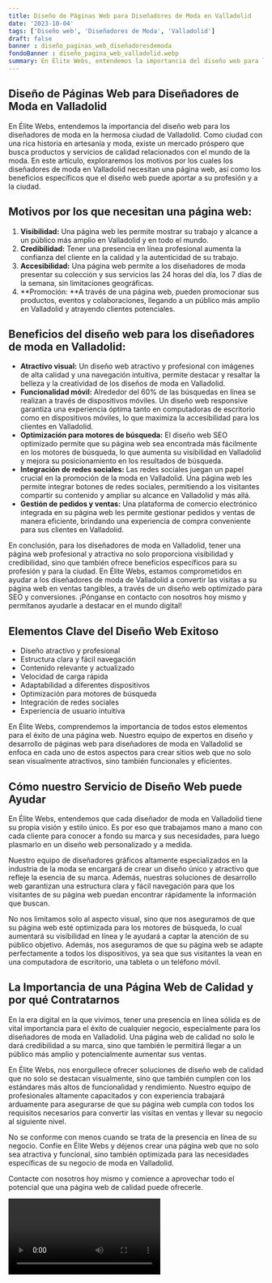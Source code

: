 ```yaml
---
title: Diseño de Páginas Web para Diseñadores de Moda en Valladolid
date: '2023-10-04'
tags: ['Diseño web', 'Diseñadores de Moda', 'Valladolid']
draft: false
banner : diseño_paginas_web_diseñadoresdemoda
fondoBanner : diseño_pagina_web_valladolid.webp
summary: En Élite Webs, entendemos la importancia del diseño web para los diseñadores de moda en la hermosa ciudad de Valladolid. Como ciudad con una rica historia en artesanía y moda, existe un mercado próspero que busca productos y servicios de calidad relacionados con el mundo de la moda. En este artículo, exploraremos los motivos por los cuales los diseñadores de moda en Valladolid necesitan una página web, así como los beneficios específicos que el diseño web puede aportar a su profesión y a la ciudad.
---
```


## Diseño de Páginas Web para Diseñadores de Moda en Valladolid

En Élite Webs, entendemos la importancia del diseño web para los diseñadores de moda en la hermosa ciudad de Valladolid. Como ciudad con una rica historia en artesanía y moda, existe un mercado próspero que busca productos y servicios de calidad relacionados con el mundo de la moda. En este artículo, exploraremos los motivos por los cuales los diseñadores de moda en Valladolid necesitan una página web, así como los beneficios específicos que el diseño web puede aportar a su profesión y a la ciudad.

## Motivos por los que necesitan una página web:

1. **Visibilidad:** Una página web les permite mostrar su trabajo y alcance a un público más amplio en Valladolid y en todo el mundo.
2. **Credibilidad:** Tener una presencia en línea profesional aumenta la confianza del cliente en la calidad y la autenticidad de su trabajo.
3. **Accesibilidad:** Una página web permite a los diseñadores de moda presentar su colección y sus servicios las 24 horas del día, los 7 días de la semana, sin limitaciones geográficas.
4. **Promoción: **A través de una página web, pueden promocionar sus productos, eventos y colaboraciones, llegando a un público más amplio en Valladolid y atrayendo clientes potenciales.

## Beneficios del diseño web para los diseñadores de moda en Valladolid:

- **Atractivo visual:** Un diseño web atractivo y profesional con imágenes de alta calidad y una navegación intuitiva, permite destacar y resaltar la belleza y la creatividad de los diseños de moda en Valladolid.
- **Funcionalidad móvil:** Alrededor del 60% de las búsquedas en línea se realizan a través de dispositivos móviles. Un diseño web responsive garantiza una experiencia óptima tanto en computadoras de escritorio como en dispositivos móviles, lo que maximiza la accesibilidad para los clientes en Valladolid.
- **Optimización para motores de búsqueda:** El diseño web SEO optimizado permite que su página web sea encontrada más fácilmente en los motores de búsqueda, lo que aumenta su visibilidad en Valladolid y mejora su posicionamiento en los resultados de búsqueda.
- **Integración de redes sociales:** Las redes sociales juegan un papel crucial en la promoción de la moda en Valladolid. Una página web les permite integrar botones de redes sociales, permitiendo a los visitantes compartir su contenido y ampliar su alcance en Valladolid y más allá.
- **Gestión de pedidos y ventas:** Una plataforma de comercio electrónico integrada en su página web les permite gestionar pedidos y ventas de manera eficiente, brindando una experiencia de compra conveniente para sus clientes en Valladolid.

En conclusión, para los diseñadores de moda en Valladolid, tener una página web profesional y atractiva no solo proporciona visibilidad y credibilidad, sino que también ofrece beneficios específicos para su profesión y para la ciudad. En Élite Webs, estamos comprometidos en ayudar a los diseñadores de moda de Valladolid a convertir las visitas a su página web en ventas tangibles, a través de un diseño web optimizado para SEO y conversiones. ¡Pónganse en contacto con nosotros hoy mismo y permítanos ayudarle a destacar en el mundo digital!

<GifSeo />

<Cta />

## Elementos Clave del Diseño Web Exitoso

- Diseño atractivo y profesional
- Estructura clara y fácil navegación
- Contenido relevante y actualizado
- Velocidad de carga rápida
- Adaptabilidad a diferentes dispositivos
- Optimización para motores de búsqueda
- Integración de redes sociales
- Experiencia de usuario intuitiva

En Élite Webs, comprendemos la importancia de todos estos elementos para el éxito de una página web. Nuestro equipo de expertos en diseño y desarrollo de páginas web para diseñadores de moda en Valladolid se enfoca en cada uno de estos aspectos para crear sitios web que no solo sean visualmente atractivos, sino también funcionales y eficientes.

## Cómo nuestro Servicio de Diseño Web puede Ayudar

En Élite Webs, entendemos que cada diseñador de moda en Valladolid tiene su propia visión y estilo único. Es por eso que trabajamos mano a mano con cada cliente para conocer a fondo su marca y sus necesidades, para luego plasmarlo en un diseño web personalizado y a medida.

Nuestro equipo de diseñadores gráficos altamente especializados en la industria de la moda se encargará de crear un diseño único y atractivo que refleje la esencia de su marca. Además, nuestras soluciones de desarrollo web garantizan una estructura clara y fácil navegación para que los visitantes de su página web puedan encontrar rápidamente la información que buscan.

No nos limitamos solo al aspecto visual, sino que nos aseguramos de que su página web esté optimizada para los motores de búsqueda, lo cual aumentará su visibilidad en línea y le ayudará a captar la atención de su público objetivo. Además, nos aseguramos de que su página web se adapte perfectamente a todos los dispositivos, ya sea que sus visitantes la vean en una computadora de escritorio, una tableta o un teléfono móvil.

## La Importancia de una Página Web de Calidad y por qué Contratarnos

En la era digital en la que vivimos, tener una presencia en línea sólida es de vital importancia para el éxito de cualquier negocio, especialmente para los diseñadores de moda en Valladolid. Una página web de calidad no solo le dará credibilidad a su marca, sino que también le permitirá llegar a un público más amplio y potencialmente aumentar sus ventas.

En Élite Webs, nos enorgullece ofrecer soluciones de diseño web de calidad que no solo se destacan visualmente, sino que también cumplen con los estándares más altos de funcionalidad y rendimiento. Nuestro equipo de profesionales altamente capacitados y con experiencia trabajará arduamente para asegurarse de que su página web cumpla con todos los requisitos necesarios para convertir las visitas en ventas y llevar su negocio al siguiente nivel.

No se conforme con menos cuando se trata de la presencia en línea de su negocio. Confíe en Élite Webs y déjenos crear una página web que no solo sea atractiva y funcional, sino también optimizada para las necesidades específicas de su negocio de moda en Valladolid.

Contacte con nosotros hoy mismo y comience a aprovechar todo el potencial que una página web de calidad puede ofrecerle.

<Video />

<CtaBot job='Diseñadores de Moda' city='Valladolid'/>

<Gmaps query='Valladolid+españa+maps' />